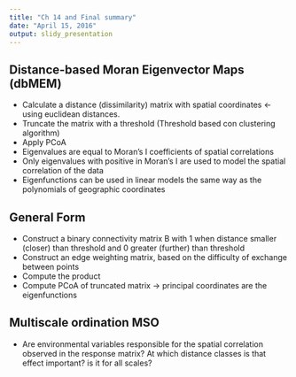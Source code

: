 ```yaml
---
title: "Ch 14 and Final summary"
date: "April 15, 2016"
output: slidy_presentation
---
```


## Distance-based Moran Eigenvector Maps (dbMEM)

- Calculate a distance (dissimilarity) matrix with spatial coordinates <- using euclidean distances. 
- Truncate the matrix with a threshold (Threshold based con clustering algorithm)
- Apply PCoA
- Eigenvalues are equal to Moran's I coefficients of spatial correlations 
- Only eigenvalues with positive in Moran's I are used to model the spatial correlation of the data 
- Eigenfunctions can be used in linear models the same way as the polynomials of geographic coordinates

## General Form

- Construct a binary connectivity matrix B with 1 when distance smaller (closer) than threshold and 0 greater (further) than threshold
- Construct an edge weighting matrix, based on the difficulty of exchange between points
- Compute the product
- Compute PCoA of truncated matrix -> principal coordinates are the eigenfunctions

## Multiscale ordination MSO

- Are environmental variables responsible for the spatial correlation observed in the response matrix? At which distance classes is that effect important? is it for all scales?

